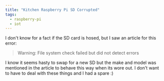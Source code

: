 ```yaml
---
title: "Kitchen Raspberry Pi SD Corrupted"
tags:
  - raspberry-pi
  - iot
---
```


I don't know for a fact if the SD card is hosed, but I saw an article for this error:

> Warning: File system check failed but did not detect errors

I know it seems hasty to swap for a new SD but the make and model was mentioned in the article to behave this way when
its wore out. I don't want to have to deal with these things and I had a spare :)

<BestImage image={img} width={400} alt="RPI error message" />
